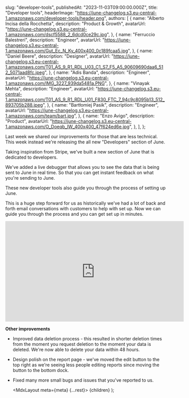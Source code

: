 
  slug: "developer-tools",
  publishedAt: "2023-11-03T09:00:00.000Z",
  title: "Developer tools",
  headerImage: "https://june-changelog.s3.eu-central-1.amazonaws.com/developer-tools/header.png",
  authors: [
    {
      name: "Alberto Incisa della Rocchetta",
      description: "Product & Growth",
      avatarUrl: "https://june-changelog.s3.eu-central-1.amazonaws.com/dscf5588_2_6dcd0ce29c.jpg",
    },
    {
      name: "Ferruccio Balestreri",
      description: "Engineer",
      avatarUrl:
        "https://june-changelog.s3.eu-central-1.amazonaws.com/Gut_Ec_N_Ky_400x400_0c189fcaa5.jpg",
    },
    {
      name: "Daniel Beere",
      description: "Designer",
      avatarUrl:
        "https://june-changelog.s3.eu-central-1.amazonaws.com/T01_AS_9_R1_RDL_U03_C1_S7_F5_A5_90609690daa6_512_5071aad8fc.jpeg",
    },
    {
      name: "Adis Banda",
      description: "Engineer",
      avatarUrl: "https://june-changelog.s3.eu-central-1.amazonaws.com/IMG_3227_939da5481a.PNG",
    },
    {
      name: "Vinayak Mehta",
      description: "Engineer",
      avatarUrl:
        "https://june-changelog.s3.eu-central-1.amazonaws.com/T01_AS_9_R1_RDL_U01_F830_FTC_7_94c9c8095b13_512_893705b288.jpeg",
    },
    {
      name: "Bartłomiej Pasik",
      description: "Engineer",
      avatarUrl: "https://june-changelog.s3.eu-central-1.amazonaws.com/team/bart.jpg",
    },
    {
      name: "Enzo Avigo",
      description: "Product",
      avatarUrl:
        "https://june-changelog.s3.eu-central-1.amazonaws.com/O_Doeqb_IW_400x400_47f624ed6e.jpg",
    },
  ],
};

Last week we shared our improvements for those that are less technical. This week instead we're releasing the all new "Developers" section of June.

Taking inspiration from Stripe, we've built a new section of June that is dedicated to developers.

We've added a live debugger that allows you to see the data that is being sent to June in real time. So that you can get instant feedback on what you're sending to June.

These new developer tools also guide you through the process of setting up June.

This is a huge step forward for us as historically we've had a lot of back and forth email conversations with customers to help with set up. Now we can guide you through the process and you can get set up in minutes.

<iframe
  width="560"
  height="315"
  src="https://www.youtube.com/embed/Vhh_GeBPOhs?si=iNcNNvW1mfS6VfW5"
  title="YouTube video player"
  frameborder="0"
  allow="accelerometer; autoplay; clipboard-write; encrypted-media; gyroscope; picture-in-picture; web-share"
  allowfullscreen
></iframe>

**Other improvements**

- Improved data deletion process - this resulted in shorter deletion times from the moment you request deletion to the moment your data is deleted. We're now able to delete your data within 48 hours.
- Design polish on the report page - we've moved the edit button to the top right as we're seeing less people editing reports since moving the button to the bottom dock.
- Fixed many more small bugs and issues that you've reported to us.

  <MdxLayout meta={meta} {...rest}>
    {children}
  </MdxLayout>
);
